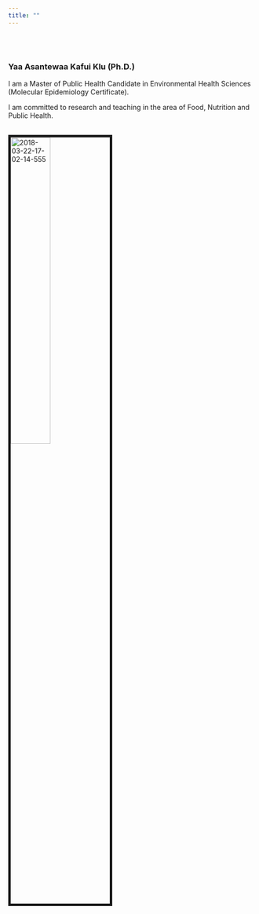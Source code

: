 ```yaml
---
title: ""
---
```


<br>
</br>

### Yaa Asantewaa Kafui Klu (Ph.D.)

I am a Master of Public Health Candidate in Environmental Health Sciences (Molecular Epidemiology Certificate).

I am committed to research and teaching in the area of Food, Nutrition and Public Health.


<br><img src="images/2018-03-22-17-02-14-555.jpg" alt="2018-03-22-17-02-14-555" style="width:40%; border:5px solid">






